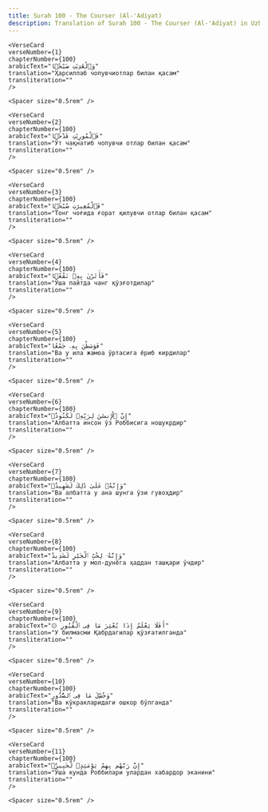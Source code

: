 ```yaml
---
title: Surah 100 - The Courser (Al-'Adiyat)  
description: Translation of Surah 100 - The Courser (Al-'Adiyat) in Uzbek
---
```







    <VerseCard 
    verseNumber={1}
    chapterNumber={100}
    arabicText="وَٱلْعَٰدِيَٰتِ ضَبْحًۭا"
    translation="Ҳарсиллаб чопувчиотлар билан қасам"
    transliteration=""
    />

    <Spacer size="0.5rem" />
                
    <VerseCard 
    verseNumber={2}
    chapterNumber={100}
    arabicText="فَٱلْمُورِيَٰتِ قَدْحًۭا"
    translation="Ўт чақнатиб чопувчи отлар билан қасам"
    transliteration=""
    />

    <Spacer size="0.5rem" />
                
    <VerseCard 
    verseNumber={3}
    chapterNumber={100}
    arabicText="فَٱلْمُغِيرَٰتِ صُبْحًۭا"
    translation="Тонг чоғида ғорат қилувчи отлар билан қасам"
    transliteration=""
    />

    <Spacer size="0.5rem" />
                
    <VerseCard 
    verseNumber={4}
    chapterNumber={100}
    arabicText="فَأَثَرْنَ بِهِۦ نَقْعًۭا"
    translation="Ўша пайтда чанг қўзғотдилар"
    transliteration=""
    />

    <Spacer size="0.5rem" />
                
    <VerseCard 
    verseNumber={5}
    chapterNumber={100}
    arabicText="فَوَسَطْنَ بِهِۦ جَمْعًا"
    translation="Ва у ила жамоа ўртасига ёриб кирдилар"
    transliteration=""
    />

    <Spacer size="0.5rem" />
                
    <VerseCard 
    verseNumber={6}
    chapterNumber={100}
    arabicText="إِنَّ ٱلْإِنسَٰنَ لِرَبِّهِۦ لَكَنُودٌۭ"
    translation="Албатта инсон ўз Роббисига ношукрдир"
    transliteration=""
    />

    <Spacer size="0.5rem" />
                
    <VerseCard 
    verseNumber={7}
    chapterNumber={100}
    arabicText="وَإِنَّهُۥ عَلَىٰ ذَٰلِكَ لَشَهِيدٌۭ"
    translation="Ва албатта у ана шунга ўзи гувоҳдир"
    transliteration=""
    />

    <Spacer size="0.5rem" />
                
    <VerseCard 
    verseNumber={8}
    chapterNumber={100}
    arabicText="وَإِنَّهُۥ لِحُبِّ ٱلْخَيْرِ لَشَدِيدٌ"
    translation="Албатта у мол-дунёга ҳаддан ташқари ўчдир"
    transliteration=""
    />

    <Spacer size="0.5rem" />
                
    <VerseCard 
    verseNumber={9}
    chapterNumber={100}
    arabicText="۞ أَفَلَا يَعْلَمُ إِذَا بُعْثِرَ مَا فِى ٱلْقُبُورِ"
    translation="У билмасми Қабрдагилар қўзғатилганда"
    transliteration=""
    />

    <Spacer size="0.5rem" />
                
    <VerseCard 
    verseNumber={10}
    chapterNumber={100}
    arabicText="وَحُصِّلَ مَا فِى ٱلصُّدُورِ"
    translation="Ва кўкракларидаги ошкор бўлганда"
    transliteration=""
    />

    <Spacer size="0.5rem" />
                
    <VerseCard 
    verseNumber={11}
    chapterNumber={100}
    arabicText="إِنَّ رَبَّهُم بِهِمْ يَوْمَئِذٍۢ لَّخَبِيرٌۢ"
    translation="Ўша кунда Роббилари улардан хабардор эканини"
    transliteration=""
    />

    <Spacer size="0.5rem" />
                